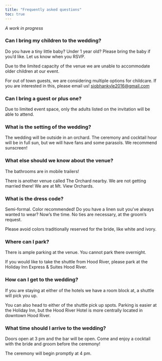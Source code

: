 ```yaml
---
title: "Frequently asked questions"
toc: true
---
```


*A work in progress* 

### Can I bring my children to the wedding?

Do you have a tiny little baby? Under 1 year old? Please bring the baby if you'd like. Let us know when you RSVP.

Due to the limited capacity of the venue we are unable to accommodate older children at our event. 

For out of town guests, we are considering multiple options for childcare. If you are interested in this, please email us! [siobhankyle2016@gmail.com](mailto:siobhankyle2016@gmail.com)

### Can I bring a guest or plus one?

Due to limited event space, only the adults listed on the invitation will be able to attend.

### What is the setting of the wedding?

The wedding will be outside in an orchard. The ceremony and cocktail hour will be in full sun, but we will have fans and some parasols. We recommend sunscreen!

### What else should we know about the venue?

The bathrooms are in mobile trailers! 

There is another venue called The Orchard nearby. We are not getting married there! We are at Mt. View Orchards. 

### What is the dress code?

Semi-formal. Color recommended! Do you have a linen suit you've always wanted to wear? Now's the time. No ties are necessary, at the groom's request. 

Please avoid colors traditionally reserved for the bride, like white and ivory. 

### Where can I park?

There is ample parking at the venue. You cannot park there overnight.

If you would like to take the shuttle from Hood River, please park at the Holiday Inn Express & Suites Hood River. 

### How can I get to the wedding?

If you are staying at either of the hotels we have a room block at, a shuttle will pick you up. 

You can also head to either of the shuttle pick up spots. Parking is easier at the Holiday Inn, but the Hood River Hotel is more centrally located in downtown Hood River. 

### What time should I arrive to the wedding?

Doors open at 3 pm and the bar will be open. Come and enjoy a cocktail with the bride and groom before the ceremony!

The ceremony will begin promptly at 4 pm.
